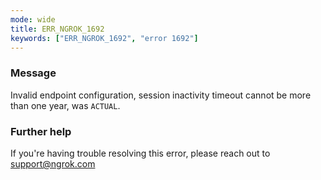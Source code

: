 ```yaml
---
mode: wide
title: ERR_NGROK_1692
keywords: ["ERR_NGROK_1692", "error 1692"]
---
```



### Message

Invalid endpoint configuration, session inactivity timeout cannot be more than one year, was `ACTUAL`.

<ErrorDetails />

### Further help

If you're having trouble resolving this error, please reach out to [support@ngrok.com](mailto:support@ngrok.com?subject=Help%20with%20ERR_NGROK_1692)
